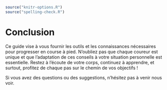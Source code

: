 ```r
source("knitr-options.R")
source("spelling-check.R")
```

# Conclusion {-}

Ce guide vise à vous fournir les outils et les connaissances nécessaires pour progresser en course à pied.
N'oubliez pas que chaque coureur est unique et que l'adaptation de ces conseils à votre situation personnelle est essentielle.
Restez à l'écoute de votre corps, continuez à apprendre, et surtout, profitez de chaque pas sur le chemin de vos objectifs !

Si vous avez des questions ou des suggestions, n'hésitez pas à venir nous voir.
